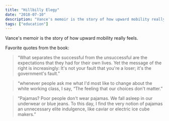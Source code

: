 ```yaml
---
title: "Hillbilly Elegy"
date: "2018-07-10"
description: "Vance's memoir is the story of how upward mobility really feels."
tags: ["education"]
---
```


Vance's memoir is the story of how upward mobility really feels.

Favorite quotes from the book:

> “What separates the successful from the unsuccessful are the expectations that they had for their own lives. Yet the message of the right is increasingly: It's not your fault that you're a loser; it's the government's fault.”

> “whenever people ask me what I'd most like to change about the white working class, I say, “The feeling that our choices don't matter.”

> “Pajamas? Poor people don't wear pajamas. We fall asleep in our underwear or blue jeans. To this day, I find the very notion of pajamas an unnecessary elite indulgence, like caviar or electric ice cube makers.”
